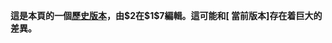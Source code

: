 '''這是本頁的一個[[Help:页面历史|歷史版本]]，由<span id="mw-revision-name">$2</span>在<span id="mw-revision-date">$1</span><span id="mw-revision-summary">$7</span>編輯。這可能和<span class="plainlinks">[{{fullurl:{{FULLPAGENAME}}}} 當前版本]</span>存在着巨大的差異。'''<div id="revision-info-plain" style="display: none;">由$2$7在$1編輯的版本</div>